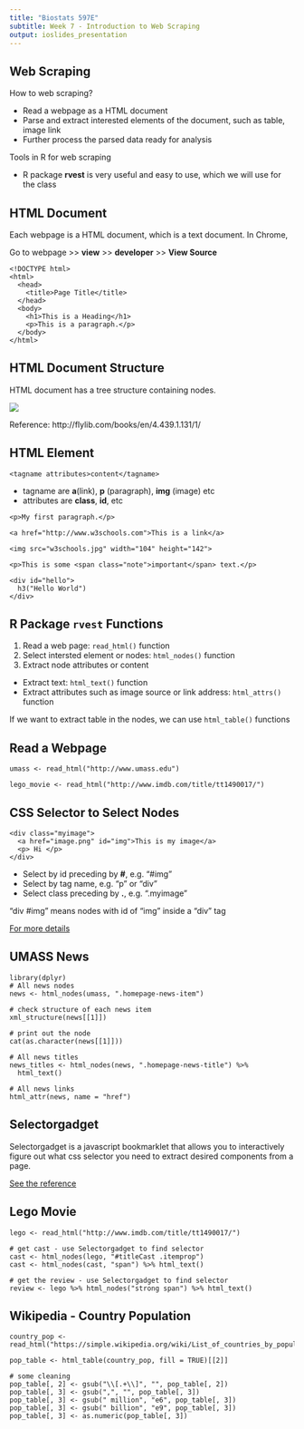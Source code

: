 ```yaml
---
title: "Biostats 597E"
subtitle: Week 7 - Introduction to Web Scraping
output: ioslides_presentation
---
```


## Web Scraping

How to web scraping?

- Read a webpage as a HTML document
- Parse and extract interested elements of the document, such as table, image link
- Further process the parsed data ready for analysis

Tools in R for web scraping

- R package **rvest** is very useful and easy to use, which we will use for the class

## HTML Document

Each webpage is a HTML document, which is a text document. In Chrome, 

Go to webpage >> **view** >> **developer** >> **View Source**

```
<!DOCTYPE html>
<html>
  <head>
    <title>Page Title</title>
  </head>
  <body>
    <h1>This is a Heading</h1>
    <p>This is a paragraph.</p>
  </body>
</html>
```

## HTML Document Structure
HTML document has a tree structure containing nodes.

<img src = "fig/html_structure.jpg"></img>

Reference: <a>http://flylib.com/books/en/4.439.1.131/1/</a>

## HTML Element
```<tagname attributes>content</tagname>```

- tagname are **a**(link), **p** (paragraph), **img** (image) etc
- attributes are **class**, **id**, etc

```
<p>My first paragraph.</p>

<a href="http://www.w3schools.com">This is a link</a>

<img src="w3schools.jpg" width="104" height="142">

<p>This is some <span class="note">important</span> text.</p>

<div id="hello">
  h3("Hello World")
</div>
```

## R Package ```rvest``` Functions

1. Read a web page: ```read_html()``` function
2. Select intersted element or nodes: ```html_nodes()``` function
3. Extract node attributes or content
  - Extract text: ```html_text()``` function
  - Extract attributes such as image source or link address: ```html_attrs()``` function
  
If we want to extract table in the nodes, we can use ```html_table()``` functions

## Read a Webpage

```
umass <- read_html("http://www.umass.edu")
```

```
lego_movie <- read_html("http://www.imdb.com/title/tt1490017/")
```

## CSS Selector to Select Nodes

```
<div class="myimage">
  <a href="image.png" id="img">This is my image</a>
  <p> Hi </p>
</div>
```

- Select by id preceding by **#**, e.g. "#img"
- Select by tag name, e.g. "p" or "div"
- Select class preceding by **.**, e.g. ".myimage"

"div #img" means nodes with id of "img" inside a "div" tag

<a href="http://www.w3schools.com/cssref/css_selectors.asp"> For more details </a>

## UMASS News

```
library(dplyr)
# All news nodes
news <- html_nodes(umass, ".homepage-news-item")

# check structure of each news item
xml_structure(news[[1]])

# print out the node
cat(as.character(news[[1]]))

# All news titles
news_titles <- html_nodes(news, ".homepage-news-title") %>%
  html_text()

# All news links
html_attr(news, name = "href")
```

## Selectorgadget

Selectorgadget is a javascript bookmarklet that allows you to interactively figure out what css selector you need to extract desired components from a page.

<a href="https://cran.r-project.org/web/packages/rvest/vignettes/selectorgadget.html">
See the reference </a>


## Lego Movie

```
lego <- read_html("http://www.imdb.com/title/tt1490017/")

# get cast - use Selectorgadget to find selector
cast <- html_nodes(lego, "#titleCast .itemprop") 
cast <- html_nodes(cast, "span") %>% html_text()

# get the review - use Selectorgadget to find selector
review <- lego %>% html_nodes("strong span") %>% html_text()

```

## Wikipedia - Country Population

```
country_pop <- read_html("https://simple.wikipedia.org/wiki/List_of_countries_by_population")

pop_table <- html_table(country_pop, fill = TRUE)[[2]]

# some cleaning
pop_table[, 2] <- gsub("\\[.+\\]", "", pop_table[, 2])
pop_table[, 3] <- gsub(",", "", pop_table[, 3])
pop_table[, 3] <- gsub(" million", "e6", pop_table[, 3])
pop_table[, 3] <- gsub(" billion", "e9", pop_table[, 3])
pop_table[, 3] <- as.numeric(pop_table[, 3])
```
